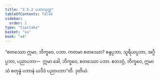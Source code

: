 ```yaml
---
title: "3.5.2 ပဘာသုတ္တ"
tableOfContents: false
sidebar:
  order: 2
type: "tipitaka"
basket: "su"
book: "a4"
---
```



<DynamicBreadcrumb />

<Division number="142" book="a4" e="ch" v="15" p="456">

<Paragraph number="884" book="a4">
“စတဿော ဣမာ, ဘိက္ခဝေ, ပဘာ. ကတမာ စတဿော? စန္ဒပ္ပဘာ, သူရိယပ္ပဘာ, အဂ္ဂိပ္ပဘာ, ပညာပဘာ—  ဣမာ ခေါ, ဘိက္ခဝေ, စတဿော ပဘာ. ဧတဒဂ္ဂံ, ဘိက္ခဝေ, ဣမာသံ စတုန္နံ ပဘာနံ ယဒိဒံ ပညာပဘာ”တိ.

</Paragraph>
</Division>

<Paragraph number="885" type="center" book="a4">
ဒုတိယံ.
</Paragraph>
